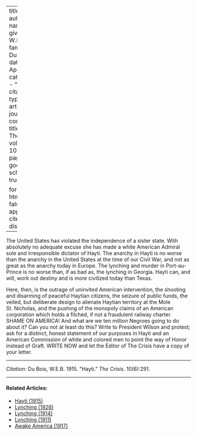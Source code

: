 
---
title: 'Hayti'
author:
  - name:
      given: W.E.B.
      family: Du Bois
date: Apr. 1915
categories: 
  - ""
citation: 
  type: article-journal
  container-title: The Crisis
  volume: 10
  issue: 6
  page: 291
google-scholar: true

format:
  html:
    toc: false
    appendix-cite-as: display
---


The United States has violated the independence of a sister state. With absolutely no adequate excuse she has made a white American Admiral sole and irresponsible dictator of Hayti. The anarchy in Hayti is no worse than the anarchy in the United States at the time of our Civil War, and not as great as the anarchy today in Europe. The lynching and murder in Port-au-Prince is no worse than, if as bad as, the lynching in Georgia. Hayti can, and will, work out destiny and is more civilized today than Texas. 

Here, then, is the outrage of uninvited American intervention, the shooting and disarming of peaceful Haytian citizens, the seizure of public funds, the veiled, but deliberate design to alienate Haytian territory at the Mole St. Nicholas, and the pushing of the monopoly claims of an American corporation which holds a filched, if not a fraudulent railway charter. SHAME ON AMERICA! And what are we ten million Negroes going to do about it? Can you not at least do this? Write to President Wilson and protest; ask for a distinct, honest statement of our purposes in Hayti and an American Commission of white and colored men to point the way of Honor instead of Graft. WRITE NOW and let the Editor of <span class = "small-caps">The Crisis</span> have a copy of your letter.

______
*Citation:* Du Bois, W.E.B. 1915. "Hayti." *The Crisis*. 10(6):291.

<!-- Similar articles start here -->
<div  class="clear-wrap"></div>
<hr>
#### Related Articles:

* [Hayti (1915)](/Volumes/10/05/hayti.html)
* [Lynching (1926)](/Volumes/32/01/lynching.html)
* [Lynching (1914)](/Volumes/07/05/lynching.html)
* [Lynching (1911)](/Volumes/02/04/lynching.html)
* [Awake America (1917)](/Volumes/14/05/awake_america.html)

<!-- Similar articles end here -->